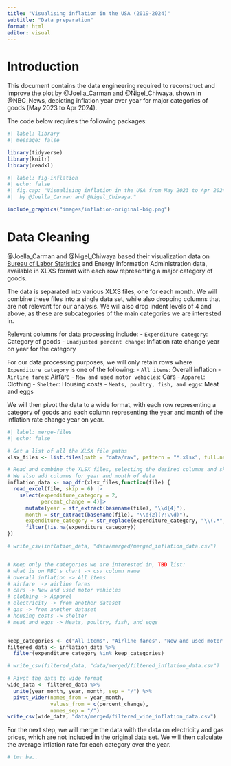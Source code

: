 ```yaml
---
title: "Visualising inflation in the USA (2019-2024)"
subtitle: "Data preparation"
format: html
editor: visual
---
```


# Introduction

This document contains the data engineering required to reconstruct and improve the plot by @Joella_Carman and @Nigel_Chiwaya, shown in @NBC_News, depicting inflation year over year for major categories of goods (May 2023 to Apr 2024).

The code below requires the following packages:

```r
#| label: library
#| message: false

library(tidyverse)
library(knitr)
library(readxl)
```

```r
#| label: fig-inflation
#| echo: false
#| fig.cap: "Visualising inflation in the USA from May 2023 to Apr 2024
#|  by @Joella_Carman and @Nigel_Chiwaya."

include_graphics("images/inflation-original-big.png")
```

# Data Cleaning

@Joella_Carman and @Nigel_Chiwaya based their visualization data on [Bureau of Labor Statistics](https://www.bls.gov/cpi/tables/supplemental-files/) and Energy Information Administration data, available in XLXS format with each row representing a major category of goods.

The data is separated into various XLXS files, one for each month. We will combine these files into a single data set, while also dropping columns that are not relevant for our analysis. We will also drop indent levels of 4 and above, as these are subcategories of the main categories we are interested in.

Relevant columns for data processing include: - `Expenditure category`: Category of goods - `Unadjusted percent change`: Inflation rate change year on year for the category

For our data processing purposes, we will only retain rows where `Expenditure category` is one of the following: - `All items`: Overall inflation - `Airline fares`: Airfare - `New and used motor vehicles`: Cars - `Apparel`: Clothing - `Shelter`: Housing costs - `Meats, poultry, fish, and eggs`: Meat and eggs

We will then pivot the data to a wide format, with each row representing a category of goods and each column representing the year and month of the inflation rate change year on year.

```r
#| label: merge-files
#| echo: false

# Get a list of all the XLSX file paths
xlsx_files <- list.files(path = "data/raw", pattern = "*.xlsx", full.names = TRUE)

# Read and combine the XLSX files, selecting the desired columns and skipping rows
# We also add columns for year and month of data
inflation_data <- map_dfr(xlsx_files,function(file) { 
  read_excel(file, skip = 6) |>
    select(expenditure_category = 2,
           percent_change = 4)|>
      mutate(year = str_extract(basename(file), "\\d{4}"),
      month = str_extract(basename(file), "\\d{2}(?!\\d)"),
      expenditure_category = str_replace(expenditure_category, "\\(.*", ""))|>
      filter(!is.na(expenditure_category))
})

# write_csv(inflation_data, "data/merged/merged_inflation_data.csv")


# Keep only the categories we are interested in, TBD list:
# what is on NBC's chart -> csv column name
# overall inflation -> All items
# airfare  -> airline fares
# cars -> New and used motor vehicles
# clothing -> Apparel
# electricity -> from another dataset
# gas -> from another dataset
# housing costs -> shelter
# meat and eggs -> Meats, poultry, fish, and eggs


keep_categories <- c("All items", "Airline fares", "New and used motor vehicles", "Apparel", "Shelter", "Meats, poultry, fish, and eggs")
filtered_data <- inflation_data %>%
  filter(expenditure_category %in% keep_categories)

# write_csv(filtered_data, "data/merged/filtered_inflation_data.csv")

# Pivot the data to wide format
wide_data <- filtered_data %>%
  unite(year_month, year, month, sep = "/") %>%
  pivot_wider(names_from = year_month, 
              values_from = c(percent_change), 
              names_sep = "/")
write_csv(wide_data, "data/merged/filtered_wide_inflation_data.csv")

```

For the next step, we will merge the data with the data on electricity and gas prices, which are not included in the original data set. We will then calculate the average inflation rate for each category over the year.

```r

# tmr ba..
```
